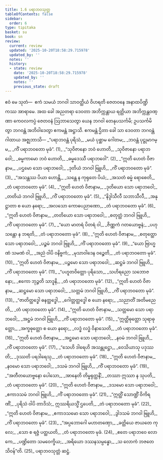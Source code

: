 ```yaml
---
title: 1.6 ပရာဘဝသုတ္တ
tableOfContents: false
sidebar:
  order: 6
type: tipitaka
basket: su
book: sn
review:
  current: review
  updated: '2025-10-20T18:58:29.715978'
  updated_by: ''
  notes: ''
  history:
  - state: review
    date: '2025-10-20T18:58:29.715978'
    updated_by: ''
    notes: ''
    previous_state: draft
---
```



<DynamicBreadcrumb />


<ReviewStatus review={frontmatter.review} showDetails={true} />

<HypothesisAnnotation frontmatter={frontmatter} />

<Paragraph number="106" book="sn">
ဧဝံ မေ သုတံ—  ဧကံ သမယံ ဘဂဝါ သာဝတ္ထိယံ ဝိဟရတိ ဇေတဝနေ အနာထပိဏ္ဍိကဿ အာရာမေ. အထ ခေါ အညတရာ ဒေဝတာ အဘိက္ကန္တာယ ရတ္တိယာ အဘိက္ကန္တဝဏ္ဏာ ကေဝလကပ္ပံ ဇေတဝနံ ဩဘာသေတွာ ယေန ဘဂဝါ တေနုပသင်္ကမိ; ဥပသင်္ကမိတွာ ဘဂဝန္တံ အဘိဝါဒေတွာ ဧကမန္တံ အဋ္ဌာသိ. ဧကမန္တံ ဌိတာ ခေါ သာ ဒေဝတာ ဘဂဝန္တံ ဂါထာယ အဇ္ဈဘာသိ—
</Paragraph>

<Division number="91" book="sn" e="ch" v="18" p="295">

<Paragraph number="107" type="verses" book="sn">
_“ပရာဘဝန္တံ ပုရိသံ,_  
_မယံ ပုစ္ဆာမ ဂေါတမ;_  
_ဘဝန္တံ ပုဋ္ဌုမာဂမ္မ,_  
_ကိံ ပရာဘဝတော မုခံ”. (1)_  

</Paragraph>

</Division>
<Division number="92" book="sn" e="ch" v="18" p="295">

<Paragraph number="108" type="verses" book="sn">
_“သုဝိဇာနော ဘဝံ ဟောတိ,_  
_သုဝိဇာနော ပရာဘဝေါ;_  
_ဓမ္မကာမော ဘဝံ ဟောတိ,_  
_ဓမ္မဒေဿီ ပရာဘဝေါ”. (2)_  

</Paragraph>

</Division>
<Division number="93" book="sn" e="ch" v="18" p="295">

<Paragraph number="109" type="verses" book="sn">
_“ဣတိ ဟေတံ ဝိဇာနာမ,_  
_ပဌမော သော ပရာဘဝေါ;_  
_ဒုတိယံ ဘဂဝါ ဗြူဟိ,_  
_ကိံ ပရာဘဝတော မုခံ”. (3)_  

</Paragraph>

</Division>
<Division number="94" book="sn" e="ch" v="18" p="295">

<Paragraph number="110" type="verses" book="sn">
_“အသန္တဿ ပိယာ ဟောန္တိ,_  
_သန္တေ န ကုရုတေ ပိယံ;_  
_အသတံ ဓမ္မံ ရောစေတိ,_  
_တံ ပရာဘဝတော မုခံ”. (4)_  

</Paragraph>

</Division>
<Division number="95" book="sn" e="ch" v="18" p="295">

<Paragraph number="111" type="verses" book="sn">
_“ဣတိ ဟေတံ ဝိဇာနာမ,_  
_ဒုတိယော သော ပရာဘဝေါ;_  
_တတိယံ ဘဂဝါ ဗြူဟိ,_  
_ကိံ ပရာဘဝတော မုခံ”. (5)_  

</Paragraph>

</Division>
<Division number="96" book="sn" e="ch" v="18" p="295">

<Paragraph number="112" type="verses" book="sn">
_“နိဒ္ဒါသီလီ သဘာသီလီ,_  
_အနုဋ္ဌာတာ စ ယော နရော;_  
_အလသော ကောဓပညာဏော,_  
_တံ ပရာဘဝတော မုခံ”. (6)_  

</Paragraph>

</Division>
<Division number="97" book="sn" e="ch" v="18" p="295">

<Paragraph number="113" type="verses" book="sn">
_“ဣတိ ဟေတံ ဝိဇာနာမ,_  
_တတိယော သော ပရာဘဝေါ;_  
_စတုတ္ထံ ဘဂဝါ ဗြူဟိ,_  
_ကိံ ပရာဘဝတော မုခံ”. (7)_  

</Paragraph>

</Division>
<Division number="98" book="sn" e="ch" v="18" p="295">

<Paragraph number="114" type="verses" book="sn">
_“ယော မာတရံ ပိတရံ ဝါ,_  
_ဇိဏ္ဏကံ ဂတယောဗ္ဗနံ;_  
_ပဟု သန္တော န ဘရတိ,_  
_တံ ပရာဘဝတော မုခံ”. (8)_  

</Paragraph>

</Division>
<Division number="99" book="sn" e="ch" v="18" p="295">

<Paragraph number="115" type="verses" book="sn">
_“ဣတိ ဟေတံ ဝိဇာနာမ,_  
_စတုတ္ထော သော ပရာဘဝေါ;_  
_ပဉ္စမံ ဘဂဝါ ဗြူဟိ,_  
_ကိံ ပရာဘဝတော မုခံ”. (9)_  

</Paragraph>

</Division>
<Division number="100" book="sn" e="ch" v="18" p="295">

<Paragraph number="116" type="verses" book="sn">
_“ယော ဗြာဟ္မဏံ သမဏံ ဝါ,_  
_အညံ ဝါပိ ဝနိဗ္ဗကံ;_  
_မုသာဝါဒေန ဝဉ္စေတိ,_  
_တံ ပရာဘဝတော မုခံ”. (10)_  

</Paragraph>

</Division>
<Division number="101" book="sn" e="ch" v="18" p="296">

<Paragraph number="117" type="verses" book="sn">
_“ဣတိ ဟေတံ ဝိဇာနာမ,_  
_ပဉ္စမော သော ပရာဘဝေါ;_  
_ဆဋ္ဌမံ ဘဂဝါ ဗြူဟိ,_  
_ကိံ ပရာဘဝတော မုခံ”. (11)_  

</Paragraph>

</Division>
<Division number="102" book="sn" e="ch" v="18" p="296">

<Paragraph number="118" type="verses" book="sn">
_“ပဟူတဝိတ္တော ပုရိသော,_  
_သဟိရညော သဘောဇနော;_  
_ဧကော ဘုဉ္ဇတိ သာဒူနိ,_  
_တံ ပရာဘဝတော မုခံ”. (12)_  

</Paragraph>

</Division>
<Division number="103" book="sn" e="ch" v="18" p="296">

<Paragraph number="119" type="verses" book="sn">
_“ဣတိ ဟေတံ ဝိဇာနာမ,_  
_ဆဋ္ဌမော သော ပရာဘဝေါ;_  
_သတ္တမံ ဘဂဝါ ဗြူဟိ,_  
_ကိံ ပရာဘဝတော မုခံ”. (13)_  

</Paragraph>

</Division>
<Division number="104" book="sn" e="ch" v="18" p="296">

<Paragraph number="120" type="verses" book="sn">
_“ဇာတိတ္ထဒ္ဓေါ ဓနတ္ထဒ္ဓေါ,_  
_ဂေါတ္တတ္ထဒ္ဓေါ စ ယော နရော;_  
_သညာတိံ အတိမညေတိ,_  
_တံ ပရာဘဝတော မုခံ”. (14)_  

</Paragraph>

</Division>
<Division number="105" book="sn" e="ch" v="18" p="296">

<Paragraph number="121" type="verses" book="sn">
_“ဣတိ ဟေတံ ဝိဇာနာမ,_  
_သတ္တမော သော ပရာဘဝေါ;_  
_အဋ္ဌမံ ဘဂဝါ ဗြူဟိ,_  
_ကိံ ပရာဘဝတော မုခံ”. (15)_  

</Paragraph>

</Division>
<Division number="106" book="sn" e="ch" v="18" p="296">

<Paragraph number="122" type="verses" book="sn">
_“ဣတ္ထိဓုတ္တော သုရာဓုတ္တော,_  
_အက္ခဓုတ္တော စ ယော နရော;_  
_လဒ္ဓံ လဒ္ဓံ ဝိနာသေတိ,_  
_တံ ပရာဘဝတော မုခံ”. (16)_  

</Paragraph>

</Division>
<Division number="107" book="sn" e="ch" v="18" p="296">

<Paragraph number="123" type="verses" book="sn">
_“ဣတိ ဟေတံ ဝိဇာနာမ,_  
_အဋ္ဌမော သော ပရာဘဝေါ;_  
_နဝမံ ဘဂဝါ ဗြူဟိ,_  
_ကိံ ပရာဘဝတော မုခံ”. (17)_  

</Paragraph>

</Division>
<Division number="108" book="sn" e="ch" v="18" p="296">

<Paragraph number="124" type="verses" book="sn">
_“သေဟိ ဒါရေဟိ အသန္တုဋ္ဌော,_  
_ဝေသိယာသု ပဒုဿတိ;_  
_ဒုဿတိ ပရဒါရေသု,_  
_တံ ပရာဘဝတော မုခံ”. (18)_  

</Paragraph>

</Division>
<Division number="109" book="sn" e="ch" v="18" p="296">

<Paragraph number="125" type="verses" book="sn">
_“ဣတိ ဟေတံ ဝိဇာနာမ,_  
_နဝမော သော ပရာဘဝေါ;_  
_ဒသမံ ဘဂဝါ ဗြူဟိ,_  
_ကိံ ပရာဘဝတော မုခံ”. (19)_  

</Paragraph>

</Division>
<Division number="110" book="sn" e="ch" v="18" p="296">

<Paragraph number="126" type="verses" book="sn">
_“အတီတယောဗ္ဗနော ပေါသော,_  
_အာနေတိ တိမ္ဗရုတ္ထနိံ;_  
_တဿာ ဣဿာ န သုပတိ,_  
_တံ ပရာဘဝတော မုခံ”. (20)_  

</Paragraph>

</Division>
<Division number="111" book="sn" e="ch" v="18" p="296">

<Paragraph number="127" type="verses" book="sn">
_“ဣတိ ဟေတံ ဝိဇာနာမ,_  
_ဒသမော သော ပရာဘဝေါ;_  
_ဧကာဒသမံ ဘဂဝါ ဗြူဟိ,_  
_ကိံ ပရာဘဝတော မုခံ”. (21)_  

</Paragraph>

</Division>
<Division number="112" book="sn" e="ch" v="18" p="296">

<Paragraph number="128" type="verses" book="sn">
_“ဣတ္ထိံ သောဏ္ဍိံ ဝိကိရဏိံ,_  
_ပုရိသံ ဝါပိ တာဒိသံ;_  
ဣဿရိယသ္မိံ ဌပေတိ,_  
_တံ ပရာဘဝတော မုခံ”. (22)_  

</Paragraph>

</Division>
<Division number="113" book="sn" e="ch" v="18" p="297">

<Paragraph number="129" type="verses" book="sn">
_“ဣတိ ဟေတံ ဝိဇာနာမ,_  
_ဧကာဒသမော သော ပရာဘဝေါ;_  
_ဒွါဒသမံ ဘဂဝါ ဗြူဟိ,_  
_ကိံ ပရာဘဝတော မုခံ”. (23)_  

</Paragraph>

</Division>
<Division number="114" book="sn" e="ch" v="18" p="297">

<Paragraph number="130" type="verses" book="sn">
_“အပ္ပဘောဂေါ မဟာတဏှော,_  
_ခတ္တိယေ ဇာယတေ ကုလေ;_  
_သော စ ရဇ္ဇံ ပတ္ထယတိ,_  
_တံ ပရာဘဝတော မုခံ. (24)_  

</Paragraph>

</Division>
<Division number="115" book="sn" e="ch" v="18" p="297">

<Paragraph number="131" type="verses" book="sn">
_ဧတေ ပရာဘဝေ လောကေ,_  
_ပဏ္ဍိတော သမဝေက္ခိယ;_  
_အရိယော ဒဿနသမ္ပန္နော,_  
_သ လောကံ ဘဇတေ သိဝန်”တိ. (25)_  


</Paragraph>
</Division>

<Paragraph number="132" type="center" book="sn">
ပရာဘဝသုတ္တံ ဆဋ္ဌံ.
</Paragraph>